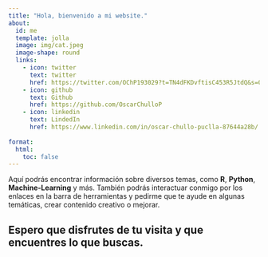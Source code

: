 ```yaml
---
title: "Hola, bienvenido a mi website."
about:
  id: me
  template: jolla
  image: img/cat.jpeg
  image-shape: round
  links:
    - icon: twitter
      text: twitter
      href: https://twitter.com/OChP193029?t=TN4dFKDvftisC453R5JtdQ&s=09
    - icon: github
      text: Github
      href: https://github.com/OscarChulloP
    - icon: linkedin
      text: LindedIn
      href: https://www.linkedin.com/in/oscar-chullo-puclla-87644a28b/
      
format:
  html:
    toc: false
---
```


:::{#me}

Aquí podrás encontrar información sobre diversos temas, como **R**, **Python**, **Machine-Learning** y más. También podrás interactuar conmigo por los enlaces en la barra de herramientas y pedirme que te ayude en algunas temáticas, crear contenido creativo o mejorar. 

## Espero que disfrutes de tu visita y que encuentres lo que buscas. 

:::

